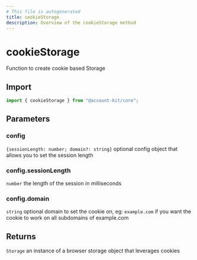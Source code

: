 ```yaml
---
# This file is autogenerated
title: cookieStorage
description: Overview of the cookieStorage method
---
```


# cookieStorage

Function to create cookie based Storage

## Import

```ts
import { cookieStorage } from "@account-kit/core";
```

## Parameters

### config

`{sessionLength: number; domain?: string}`
optional config object that allows you to set the session length

### config.sessionLength

`number`
the length of the session in milliseconds

### config.domain

`string`
optional domain to set the cookie on, eg: `example.com` if you want the cookie to work on all subdomains of example.com

## Returns

`Storage`
an instance of a browser storage object that leverages cookies

